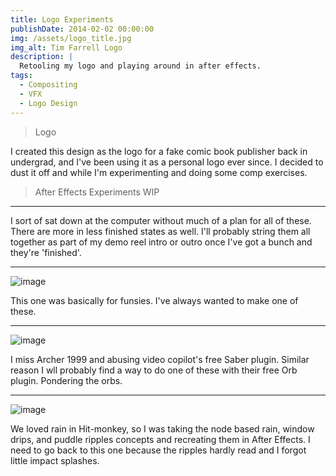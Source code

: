 ```yaml
---
title: Logo Experiments
publishDate: 2014-02-02 00:00:00
img: /assets/logo_title.jpg
img_alt: Tim Farrell Logo
description: |
  Retooling my logo and playing around in after effects.
tags:
  - Compositing
  - VFX
  - Logo Design
---
```


> Logo

I created this design as the logo for a fake comic book publisher back in undergrad, and I've been using it 
as a personal logo ever since. I decided to dust it off and while I'm experimenting and doing some comp 
exercises.

> After Effects Experiments WIP

---

I sort of sat down at the computer without much of a plan for all of these. There are more in less finished states as well.
I'll probably string them all together as part of my demo reel intro or outro once I've got a bunch and they're 'finished'.

---

![image](/assets/Comp_1.gif)

This one was basically for funsies. I've always wanted to make one of these.

---

![image](/assets/Comp_2.gif)

I miss Archer 1999 and abusing video copilot's free Saber plugin. Similar reason I wll probably find a way to 
do one of these with their free Orb plugin. Pondering the orbs.

---

![image](/assets/Comp_3.gif)

We loved rain in Hit-monkey, so I was taking the node based rain, window drips, and puddle ripples concepts and 
recreating them in After Effects. I need to go back to this one because the ripples hardly read and I forgot little impact splashes. 